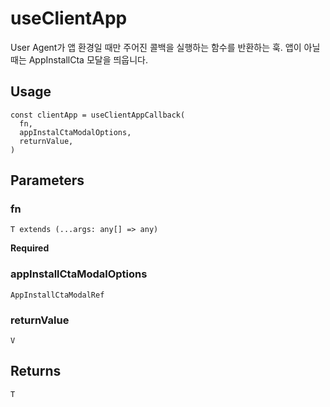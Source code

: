 
<Meta title="triple-web / useClientAppCallback" />

# useClientApp

User Agent가 앱 환경일 때만 주어진 콜백을 실행하는 함수를 반환하는 훅.
앱이 아닐 때는 AppInstallCta 모달을 띄웁니다.

## Usage

```tsx
const clientApp = useClientAppCallback(
  fn,
  appInstalCtaModalOptions,
  returnValue,
)
```

## Parameters

### fn

`T extends (...args: any[] => any)`

**Required**

### appInstallCtaModalOptions

`AppInstallCtaModalRef`

### returnValue

`V`

## Returns

`T`
